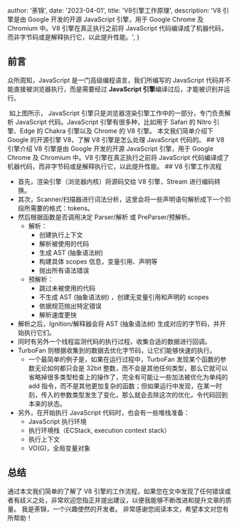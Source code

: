 
  author: '荼锦',
  date: '2023-04-01',
  title: 'V8引擎工作原理',
  description:
    'V8 引擎是由 Google 开发的开源 JavaScript 引擎，用于 Google Chrome 及 Chromium 中。V8 引擎在真正执行之前将 JavaScript 代码编译成了机器代码，而非字节码或是解释执行它，以此提升性能。',
}


## 前言

众所周知，JavaScript 是一门高级编程语言，我们所编写的 JavaScript 代码并不能直接被浏览器执行，而是需要经过 **JavaScript 引擎**编译过后，才能被识别并运行。

<Image src={render} alt="" />
如上图所示， JavaScript 引擎只是浏览器渲染引擎工作中的一部分，专门负责解析 JavaScript
代码。JavaScript 引擎有很多种，比如用于 Safari 的 Nitro 引擎、Edge 的 Chakra 引擎以及
Chrome 的 V8 引擎。 本文我们简单介绍下 Google 的开源引擎 V8，了解 V8 引擎是怎么处理
JavaScript 代码的。 ## V8 引擎介绍 V8 引擎是由 Google 开发的开源 JavaScript 引擎，用于
Google Chrome 及 Chromium 中。V8 引擎在真正执行之前将 JavaScript 代码编译成了机器代码，而非字节码或是解释执行它，以此提升性能。
## V8 引擎工作流程
<Image src={v8} alt="" />

- 首先，渲染引擎（浏览器内核）将源码交给 V8 引擎，Stream 进行编码转换。
- 其次，Scanner/扫描器进行词法分析，这里会将一些声明语句解析成下一个阶段所需要的格式：tokens。
- 然后根据函数是否调用决定 Parser/解析 或 PreParser/预解析。
  - 解析：
    - 创建执行上下文
    - 解析被使用的代码
    - 生成 AST (抽象语法树)
    - 构建具体 scopes 信息，变量引用、声明等
    - 抛出所有语法错误
  - 预解析：
    - 跳过未被使用的代码
    - 不生成 AST (抽象语法树) ，创建无变量引用和声明的 scopes
    - 依据规范抛出特定错误
    - 解析速度更快
- 解析之后，Ignition/解释器会将 AST (抽象语法树) 生成对应的字节码，并开始执行它们。
- 同时有另外一个线程监测代码的执行过程，收集合适的数据进行回调。
- TurboFan 则根据收集到的数据去优化字节码，让它们能够快速的执行。
  - 一个最简单的例子是，如果在运行过程中，TurboFan 发现某个函数的参数无论如何都只会是 32bit 整数，而不会是其他任何类型，那么它就可以省略掉很多类型检查上的操作了，完全有可能让一些加法被优化为单纯的 add 指令，而不是其他更加复杂的函数；但如果运行中发现，在某一时刻，传入的参数类型发生了变化，那么就会去除这次的优化，令代码回到本来的状态。
- 另外，在开始执行 JavaScript 代码时，也会有一些堆栈准备：
  - JavaScript 执行环境
  - 执行环境栈（ECStack, execution context stack）
  - 执行上下文
  - VO(G)，全局变量对象

## 总结

通过本文我们简单的了解了 V8 引擎的工作流程，如果您在文中发现了任何错误或者有歧义之处，非常欢迎您指正并提出建议，以便我能够不断改进和提升文章的质量。
我是荼锦，一个兴趣使然的开发者。 非常感谢您阅读本文，希望本文对您有所帮助！
